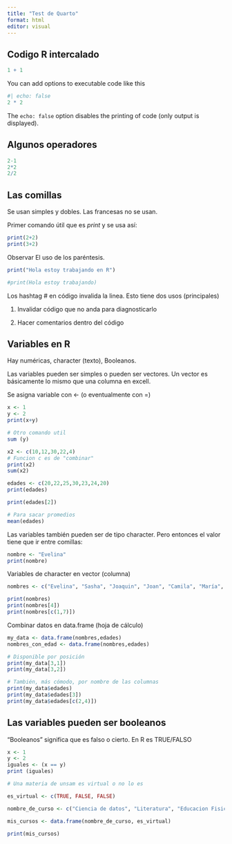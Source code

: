 ```yaml
---
title: "Test de Quarto"
format: html
editor: visual
---
```


## Codigo R intercalado

```r
1 + 1
```

You can add options to executable code like this

```r
#| echo: false
2 * 2
```

The `echo: false` option disables the printing of code (only output is displayed).

## Algunos operadores

```r
2-1
2*2
2/2
```

## Las comillas

Se usan simples y dobles. Las francesas no se usan.

Primer comando útil que es *print* y se usa así:

```r
print(2+2)
print(3+2)
```

Observar El uso de los paréntesis.

```r
print("Hola estoy trabajando en R")
```

```r
#print(Hola estoy trabajando)
```

Los hashtag \# en código invalida la linea. Esto tiene dos usos (principales)

1.  Invalidar código que no anda para diagnosticarlo

2.  Hacer comentarios dentro del código

## Variables en R

Hay numéricas, character (texto), Booleanos.

Las variables pueden ser simples o pueden ser vectores. Un vector es básicamente lo mismo que una columna en excell.

Se asigna variable con \<- (o eventualmente con =)

```r
x <- 1
y <- 2
print(x+y)

# Otro comando util
sum (y)
```

```r
x2 <- c(10,12,30,22,4)
# Funcion c es de "combinar"
print(x2)
sum(x2)
```

```r
edades <- c(20,22,25,30,23,24,20)
print(edades)
```

```r
print(edades[2])
```

```r
# Para sacar promedios
mean(edades)
```

Las variables también pueden ser de tipo character. Pero entonces el valor tiene que ir entre comillas:

```r
nombre <- "Evelina"
print(nombre)
```

Variables de character en vector (columna)

```r
nombres <- c("Evelina", "Sasha", "Joaquin", "Joan", "Camila", "María", "Jorge")

print(nombres)
print(nombres[4])
print(nombres[c(1,7)])
```

Combinar datos en data.frame (hoja de cálculo)

```r
my_data <- data.frame(nombres,edades)
nombres_con_edad <- data.frame(nombres,edades)
```

```r
# Disponible por posición
print(my_data[3,1])
print(my_data[3,2])

# También, más cómodo, por nombre de las columnas
print(my_data$edades)
print(my_data$edades[3])
print(my_data$edades[c(2,4)])
```

## Las variables pueden ser booleanos

"Booleanos" significa que es falso o cierto. En R es TRUE/FALSO

```r
x <- 1
y <- 2
iguales <- (x == y)
print (iguales)
```

```r
# Una materia de unsam es virtual o no lo es

es_virtual <- c(TRUE, FALSE, FALSE)

nombre_de_curso <- c("Ciencia de datos", "Literatura", "Educacion Fisica")

mis_cursos <- data.frame(nombre_de_curso, es_virtual)
```

```r
print(mis_cursos)
```
